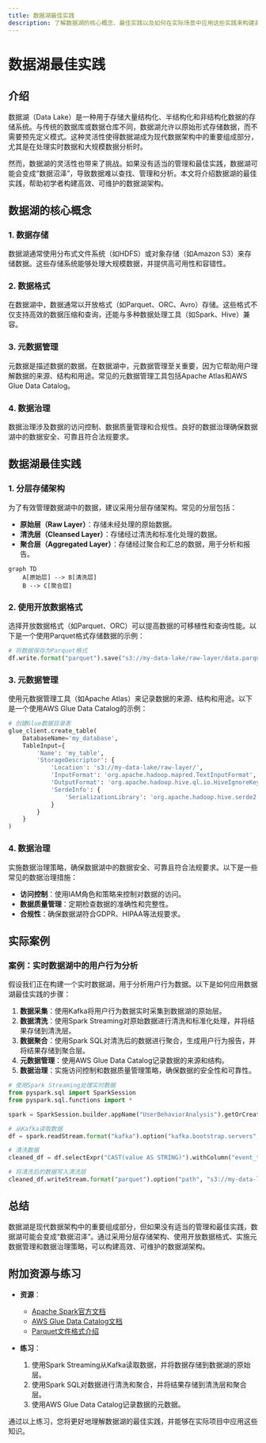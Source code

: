 ```yaml
---
title: 数据湖最佳实践
description: 了解数据湖的核心概念、最佳实践以及如何在实际场景中应用这些实践来构建高效的数据湖架构。
---
```


# 数据湖最佳实践

## 介绍

数据湖（Data Lake）是一种用于存储大量结构化、半结构化和非结构化数据的存储系统。与传统的数据库或数据仓库不同，数据湖允许以原始形式存储数据，而不需要预先定义模式。这种灵活性使得数据湖成为现代数据架构中的重要组成部分，尤其是在处理实时数据和大规模数据分析时。

然而，数据湖的灵活性也带来了挑战。如果没有适当的管理和最佳实践，数据湖可能会变成“数据沼泽”，导致数据难以查找、管理和分析。本文将介绍数据湖的最佳实践，帮助初学者构建高效、可维护的数据湖架构。

## 数据湖的核心概念

### 1. 数据存储
数据湖通常使用分布式文件系统（如HDFS）或对象存储（如Amazon S3）来存储数据。这些存储系统能够处理大规模数据，并提供高可用性和容错性。

### 2. 数据格式
在数据湖中，数据通常以开放格式（如Parquet、ORC、Avro）存储。这些格式不仅支持高效的数据压缩和查询，还能与多种数据处理工具（如Spark、Hive）兼容。

### 3. 元数据管理
元数据是描述数据的数据。在数据湖中，元数据管理至关重要，因为它帮助用户理解数据的来源、结构和用途。常见的元数据管理工具包括Apache Atlas和AWS Glue Data Catalog。

### 4. 数据治理
数据治理涉及数据的访问控制、数据质量管理和合规性。良好的数据治理确保数据湖中的数据安全、可靠且符合法规要求。

## 数据湖最佳实践

### 1. 分层存储架构
为了有效管理数据湖中的数据，建议采用分层存储架构。常见的分层包括：

- **原始层（Raw Layer）**：存储未经处理的原始数据。
- **清洗层（Cleansed Layer）**：存储经过清洗和标准化处理的数据。
- **聚合层（Aggregated Layer）**：存储经过聚合和汇总的数据，用于分析和报告。

```mermaid
graph TD
    A[原始层] --> B[清洗层]
    B --> C[聚合层]
```

### 2. 使用开放数据格式
选择开放数据格式（如Parquet、ORC）可以提高数据的可移植性和查询性能。以下是一个使用Parquet格式存储数据的示例：

```python
# 将数据保存为Parquet格式
df.write.format("parquet").save("s3://my-data-lake/raw-layer/data.parquet")
```

### 3. 元数据管理
使用元数据管理工具（如Apache Atlas）来记录数据的来源、结构和用途。以下是一个使用AWS Glue Data Catalog的示例：

```python
# 创建Glue数据目录表
glue_client.create_table(
    DatabaseName='my_database',
    TableInput={
        'Name': 'my_table',
        'StorageDescriptor': {
            'Location': 's3://my-data-lake/raw-layer/',
            'InputFormat': 'org.apache.hadoop.mapred.TextInputFormat',
            'OutputFormat': 'org.apache.hadoop.hive.ql.io.HiveIgnoreKeyTextOutputFormat',
            'SerdeInfo': {
                'SerializationLibrary': 'org.apache.hadoop.hive.serde2.lazy.LazySimpleSerDe'
            }
        }
    }
)
```

### 4. 数据治理
实施数据治理策略，确保数据湖中的数据安全、可靠且符合法规要求。以下是一些常见的数据治理措施：

- **访问控制**：使用IAM角色和策略来控制对数据的访问。
- **数据质量管理**：定期检查数据的准确性和完整性。
- **合规性**：确保数据湖符合GDPR、HIPAA等法规要求。

## 实际案例

### 案例：实时数据湖中的用户行为分析
假设我们正在构建一个实时数据湖，用于分析用户行为数据。以下是如何应用数据湖最佳实践的步骤：

1. **数据采集**：使用Kafka将用户行为数据实时采集到数据湖的原始层。
2. **数据清洗**：使用Spark Streaming对原始数据进行清洗和标准化处理，并将结果存储到清洗层。
3. **数据聚合**：使用Spark SQL对清洗后的数据进行聚合，生成用户行为报告，并将结果存储到聚合层。
4. **元数据管理**：使用AWS Glue Data Catalog记录数据的来源和结构。
5. **数据治理**：实施访问控制和数据质量管理策略，确保数据的安全性和可靠性。

```python
# 使用Spark Streaming处理实时数据
from pyspark.sql import SparkSession
from pyspark.sql.functions import *

spark = SparkSession.builder.appName("UserBehaviorAnalysis").getOrCreate()

# 从Kafka读取数据
df = spark.readStream.format("kafka").option("kafka.bootstrap.servers", "localhost:9092").option("subscribe", "user_behavior").load()

# 清洗数据
cleaned_df = df.selectExpr("CAST(value AS STRING)").withColumn("event_time", to_timestamp(col("event_time")))

# 将清洗后的数据写入清洗层
cleaned_df.writeStream.format("parquet").option("path", "s3://my-data-lake/cleansed-layer/").start()
```

## 总结

数据湖是现代数据架构中的重要组成部分，但如果没有适当的管理和最佳实践，数据湖可能会变成“数据沼泽”。通过采用分层存储架构、使用开放数据格式、实施元数据管理和数据治理策略，可以构建高效、可维护的数据湖架构。

## 附加资源与练习

- **资源**：
  - [Apache Spark官方文档](https://spark.apache.org/docs/latest/)
  - [AWS Glue Data Catalog文档](https://docs.aws.amazon.com/glue/latest/dg/components-overview.html)
  - [Parquet文件格式介绍](https://parquet.apache.org/documentation/latest/)

- **练习**：
  1. 使用Spark Streaming从Kafka读取数据，并将数据存储到数据湖的原始层。
  2. 使用Spark SQL对数据进行清洗和聚合，并将结果存储到清洗层和聚合层。
  3. 使用AWS Glue Data Catalog记录数据的元数据。

通过以上练习，您将更好地理解数据湖的最佳实践，并能够在实际项目中应用这些知识。
